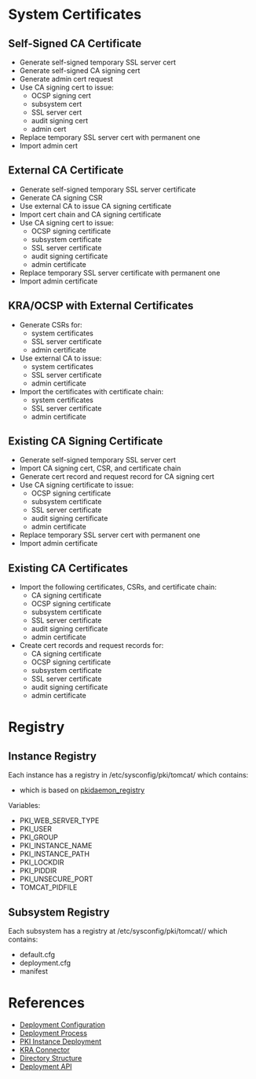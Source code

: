 = System Certificates =

== Self-Signed CA Certificate ==

* Generate self-signed temporary SSL server cert
* Generate self-signed CA signing cert
* Generate admin cert request
* Use CA signing cert to issue:
** OCSP signing cert
** subsystem cert
** SSL server cert
** audit signing cert
** admin cert
* Replace temporary SSL server cert with permanent one
* Import admin cert

== External CA Certificate ==

* Generate self-signed temporary SSL server certificate
* Generate CA signing CSR
* Use external CA to issue CA signing certificate
* Import cert chain and CA signing certificate
* Use CA signing cert to issue:
** OCSP signing certificate
** subsystem certificate
** SSL server certificate
** audit signing certificate
** admin certificate
* Replace temporary SSL server certificate with permanent one
* Import admin certificate

== KRA/OCSP with External Certificates ==

* Generate CSRs for:
** system certificates
** SSL server certificate
** admin certificate
* Use external CA to issue:
** system certificates
** SSL server certificate
** admin certificate
* Import the certificates with certificate chain:
** system certificates
** SSL server certificate
** admin certificate

== Existing CA Signing Certificate ==

* Generate self-signed temporary SSL server cert
* Import CA signing cert, CSR, and certificate chain
* Generate cert record and request record for CA signing cert
* Use CA signing certificate to issue:
** OCSP signing certificate
** subsystem certificate
** SSL server certificate
** audit signing certificate
** admin certificate
* Replace temporary SSL server cert with permanent one
* Import admin certificate

== Existing CA Certificates ==

* Import the following certificates, CSRs, and certificate chain:
** CA signing certificate
** OCSP signing certificate
** subsystem certificate
** SSL server certificate
** audit signing certificate
** admin certificate
* Create cert records and request records for:
** CA signing certificate
** OCSP signing certificate
** subsystem certificate
** SSL server certificate
** audit signing certificate
** admin certificate

= Registry =

== Instance Registry ==

Each instance has a registry in /etc/sysconfig/pki/tomcat/<instance> which contains:

* <instance name> which is based on [https://github.com/dogtagpki/pki/blob/master/base/server/setup/pkidaemon_registry pkidaemon_registry]

Variables:

* PKI_WEB_SERVER_TYPE
* PKI_USER
* PKI_GROUP
* PKI_INSTANCE_NAME
* PKI_INSTANCE_PATH
* PKI_LOCKDIR
* PKI_PIDDIR
* PKI_UNSECURE_PORT
* TOMCAT_PIDFILE

== Subsystem Registry ==

Each subsystem has a registry at /etc/sysconfig/pki/tomcat/<instance>/<subsystem> which contains:

* default.cfg
* deployment.cfg
* manifest

= References =

* [[Deployment Configuration]]
* [[Deployment Process]]
* [[PKI Instance Deployment]]
* [https://github.com/dogtagpki/pki/wiki/KRA-Connector KRA Connector]
* [[Directory Structure]]
* [[Deployment API]]